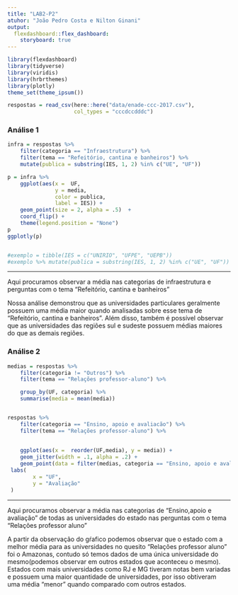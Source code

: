 ```yaml
---
title: "LAB2-P2"
atuhor: "João Pedro Costa e Nilton Ginani"
output: 
  flexdashboard::flex_dashboard:
    storyboard: true
---
```


```r
library(flexdashboard)
library(tidyverse)
library(viridis)
library(hrbrthemes)
library(plotly)
theme_set(theme_ipsum())

respostas = read_csv(here::here("data/enade-ccc-2017.csv"),
                     col_types = "cccdccdddc")


```


### Análise 1

```r
infra = respostas %>% 
    filter(categoria == "Infraestrutura") %>% 
    filter(tema == "Refeitório, cantina e banheiros") %>% 
    mutate(publica = substring(IES, 1, 2) %in% c("UE", "UF"))

p = infra %>% 
    ggplot(aes(x =  UF, 
               y = media, 
               color = publica, 
               label = IES)) + 
    geom_point(size = 2, alpha = .5)  + 
    coord_flip() + 
    theme(legend.position = "None") 
p
ggplotly(p)


#exemplo = tibble(IES = c("UNIRIO", "UFPE", "UEPB"))
#exemplo %>% mutate(publica = substring(IES, 1, 2) %in% c("UE", "UF"))

```

***

Aqui procuramos observar a média nas categorias de infraestrutura e perguntas com o tema "Refeitório, cantina e banheiros"

Nossa análise demonstrou que as universidades particulares geralmente possuem uma média maior quando analisadas sobre esse tema de "Refeitório, cantina e banheiros". Além disso, também é possível observar que as universidades das regiões sul e sudeste possuem médias maiores do que as demais regiões.

### Análise 2

```r

medias = respostas %>% 
    filter(categoria != "Outros") %>% 
    filter(tema == "Relações professor-aluno") %>% 

    group_by(UF, categoria) %>% 
    summarise(media = mean(media))


respostas %>% 
    filter(categoria == "Ensino, apoio e avaliacão") %>% 
    filter(tema == "Relações professor-aluno") %>% 
    
  
    ggplot(aes(x =  reorder(UF,media), y = media)) + 
    geom_jitter(width = .1, alpha = .2) +
    geom_point(data = filter(medias, categoria == "Ensino, apoio e avaliacão"),size = 2, alpha = .5, color = 'orange',shape = 15,size = 3) +
 labs(
        x = "UF",
        y = "Avaliação"
 )
```

*** 

Aqui procuramos observar a média nas categorias de "Ensino,apoio e avaliação" de todas as universidades do estado nas perguntas com o tema "Relações professor aluno"

A partir da observação do gŕafico podemos observar que o estado com a melhor média para as universidades no quesito "Relações professor aluno" foi o Amazonas, contudo só temos dados de uma única universidade do mesmo(podemos observar em outros estados que aconteceu o mesmo). Estados com mais universidades como RJ e MG tiveram notas bem variadas e possuem uma maior quantidade de universidades, por isso obtiveram uma média "menor" quando comparado com outros estados.
